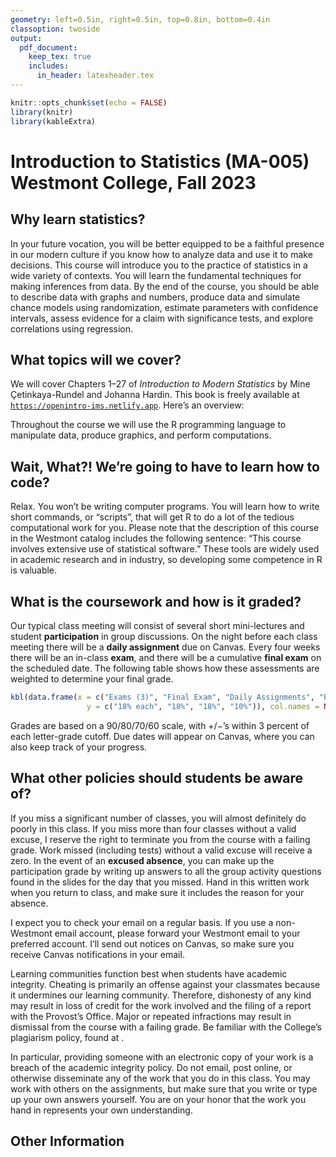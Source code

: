 ```yaml
---
geometry: left=0.5in, right=0.5in, top=0.8in, bottom=0.4in
classoption: twoside
output: 
  pdf_document:
    keep_tex: true
    includes:
      in_header: latexheader.tex
---
```


```r
knitr::opts_chunk$set(echo = FALSE)
library(knitr)
library(kableExtra)
```

# Introduction to Statistics (MA-005) Westmont College, Fall 2023

## Why learn statistics?

In your future vocation, you will be better equipped to be a faithful presence in our modern culture if you know how to analyze data and use it to make decisions. This course will introduce you to the practice of statistics in a wide variety of contexts.  You will learn the fundamental techniques for making inferences from data.  By the end of the course, you should be able to describe data with graphs and numbers, produce data and simulate chance models using randomization, estimate parameters with confidence intervals, assess evidence for a claim with significance tests, and explore correlations using regression.

## What topics will we cover?

We will cover Chapters 1--27 of *Introduction to Modern Statistics* by Mine Çetinkaya-Rundel and Johanna Hardin. This book is freely available at [`https://openintro-ims.netlify.app`](https://openintro-ims.netlify.app/). Here's an overview:

\begin{description}[noitemsep]
\item[Introduction to data.] Data structures, variables, summaries, graphics, and basic data collection and study design techniques.
\item[Exploratory data analysis.] Data visualization and summarization, with particular emphasis on multivariable relationships.
\item[Regression modeling.] Modeling numerical and categorical outcomes with linear and logistic regression and using model results to describe relationships and make predictions.
\item[Foundations for inference.] Case studies are used to introduce the ideas of statistical inference with randomization tests, bootstrap intervals, and mathematical models.
\item[Statistical inference.] Further details of statistical inference using randomization tests, bootstrap intervals, and mathematical models for numerical and categorical data, including $t$-tests, $\chi^2$-tests, and ANOVA.
\item[Inferential modeling.] Extending inference techniques presented thus-far to linear and logistic regression settings and evaluating model performance.
\end{description}

Throughout the course we will use the R programming language to manipulate data, produce graphics, and perform computations.

## Wait, What?! We're going to have to learn how to code?

Relax. You won't be writing computer programs. You will learn how to write short commands, or "scripts", that will get R to do a lot of the tedious computational work for you. Please note that the description of this course in the Westmont catalog includes the following sentence: "This course involves extensive use of statistical software." These tools are widely used in academic research and in industry, so developing some competence in R is valuable.

## What is the coursework and how is it graded?

Our typical class meeting will consist of several short mini-lectures and student **participation** in group discussions. On the night before each class meeting there will be a **daily assignment** due on Canvas. Every four weeks there will be an in-class **exam**, and there will be a cumulative **final exam** on the scheduled date. The following table shows how these assessments are weighted to determine your final grade.

```r
kbl(data.frame(x = c("Exams (3)", "Final Exam", "Daily Assignments", "Participation"),
                 y = c("18% each", "18%", "18%", "10%")), col.names = NULL, booktabs = TRUE)
```

Grades are based on a 90/80/70/60 scale, with $+/-$'s within 3 percent of each letter-grade cutoff. Due dates will appear on Canvas, where you can also keep track of your progress. 

## What other policies should students be aware of?

If you miss a significant number of classes, you will almost definitely do poorly in this class.  If you miss more than four classes without a valid excuse, I reserve the right to terminate you from the course with a failing grade.  Work missed (including tests) without a valid excuse will receive a zero. In the event of an **excused absence**, you can make up the participation grade by writing up answers to all the group activity questions found in the slides for the day that you missed. Hand in this written work when you return to class, and make sure it includes the reason for your absence.

I expect you to check your email on a regular basis.  If you use a non-Westmont email account, please forward your Westmont email to your preferred account. I'll send out notices on Canvas, so make sure you receive Canvas notifications in your email.

Learning communities function best when students have academic integrity.  Cheating is primarily an offense against your classmates because it undermines our learning community.  Therefore, dishonesty of any kind may result in loss of credit for the work involved and the filing of a report with the Provost's Office. Major or repeated infractions may result in dismissal from the course with a failing grade. Be familiar with the College's plagiarism policy, found at \url{https://www.westmont.edu/office-provost/academic-program/academic-integrity-policy}.

In particular, providing someone with an electronic copy of your work is a breach of the academic integrity policy. Do not email, post online, or otherwise disseminate any of the work that you do in this class. You may work with others on the assignments, but make sure that you write or type up your own answers yourself. You are on your honor that the work you hand in represents your own understanding.

## Other Information

\begin{description} \small

\item[Professor:] David J. Hunter, Ph.D.
  (\verb!dhunter@westmont.edu!). Student hours are from 2--4:30pm on Tuesdays and Thursdays in Winter Hall 303.

\item[Accommodations for Students with Disabilities:] Students who have been diagnosed with a disability (learning, physical or psychological) are strongly encouraged to contact the Disability Services office as early as possible to discuss appropriate accommodations for this course. Formal accommodations will only be granted for students whose disabilities have been verified by the Disability Services office.  These accommodations may be necessary to ensure your equal access to this course.  Please contact the Office of Disability Services (\href{mailto:ods@westmont.edu}{\tt ods@westmont.edu}) or visit \url{https://www.westmont.edu/disability-services} for more information.

\item[General Education: ]
This course fulfills the Quantitative and Analytical Reasoning (QAR) requirement because it emphasizes understanding and communication of numeric data including the computation and interpretation of summative statistics and the presentation and interpretation of graphical representations of data. A core focus of the course is the explicit study of quantitative and analytic methods. This course also fulfills Reasoning Abstractly (RA) because it focuses on critical and analytical reasoning about non-empirical, abstract concepts, objects and structures. You will learn to understand and evaluate abstract arguments and explanations, analyze abstract concepts and solve abstract problems.  Students completing this course will be able to:
\begin{itemize}[noitemsep]
    \item interpret numeric data, summative statistics and graphical representations (QAR);
    \item reflect on the strengths and weaknesses of particular quantitative models or methods as tools in the natural and social sciences (QAR);
    \item be able to interpret, reflect on, and use quantitative models and data in public, vocational, and/or private decision making (QAR);
    \item identify instances of abstract reasoning about abstract objects or concepts (in the form of arguments, explanations, proofs, analyses, modeling, or processes of problem solving) (RA);
    \item construct an instance of valid reasoning about abstract objects or concepts (in the form of arguments, explanations, proofs, analyses, modeling, or processes of problem solving) (RA);
    \item distinguish valid forms of reasoning about abstract objects or concepts (in the form of arguments, explanations, proofs, analyses, modeling, or processes of problem solving) from invalid and/or fallacious
forms of reasoning (RA).
\end{itemize}

\item[Program and Institutional Learning Outcomes:] The
         mathematics department at Westmont College has formulated the
         following learning outcomes for all of its classes. (PLO's)
\begin{enumerate}[noitemsep]
\item Core Knowledge: Students will demonstrate knowledge of the
                  main concepts, skills, and facts of the discipline of
                  mathematics.
\item Communication: Students will be able to communicate mathematical ideas
     following the standard conventions of writing or speaking in the
     discipline.
\item Creativity: Students will demonstrate the ability to formulate and make
     progress toward solving non-routine problems.
\item Christian Connection: Students will incorporate their mathematical skills
     and knowledge into their thinking about their vocations as followers of
     Christ.
         \end{enumerate}
         In addition, the faculty of Westmont College have established common
         learning outcomes for all courses at the institution
         (ILO's). These outcomes are summarized as follows:
(1) Christian Understanding, Practices, and Affections,
(2) Global Awareness and Diversity,
(3) Critical Thinking,
(4) Quantitative Literacy,
(5) Written Communication,
(6) Oral Communication, and
(7) Information Literacy.

\item[Course Learning Outcomes:] The above outcomes are reflected in the
     particular learning outcomes for this course.
     After taking this course, you should be able
     to:
    \begin{itemize}[noitemsep]
        \item Demonstrate mastery of fundamental concepts of statistics. (PLO 1, ILOs 3,4)
        \item Describe mathematical models and structures according to the
             standards of the discipline. (PLO 2,
              ILOs 3,5)
        \item Present mathematical constructions, computations, and arguments orally, with
              clarity and accuracy. (PLO 2, ILO~6)
        \item Construct solutions to novel mathematical problems,
               demonstrating perseverance in the face of open-ended or
               partially-defined contexts. (PLO 3, ILO 3)
        \item Explain the connection between your personal mathematical
             development and your professional calling. (PLO 4, ILO
             1)
    \end{itemize}
These outcomes will be assessed by group activities, written assignments, and exams, as described above.

\end{description}
